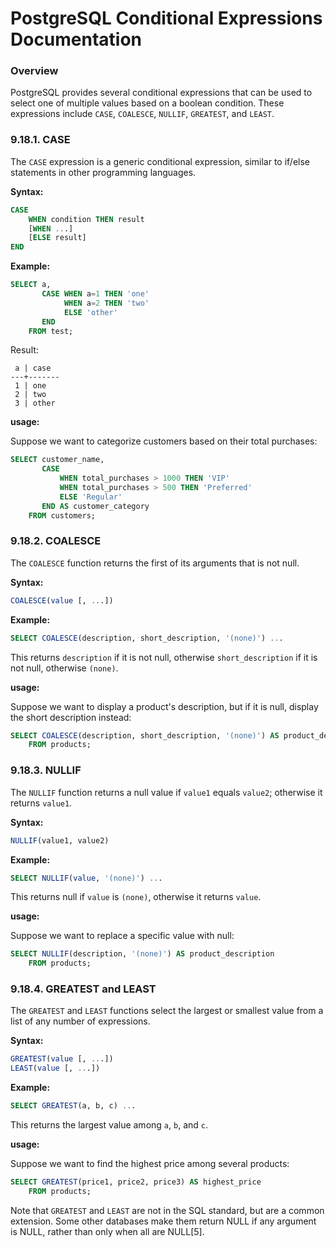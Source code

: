 # **PostgreSQL Conditional Expressions Documentation**

### Overview

PostgreSQL provides several conditional expressions that can be used to select one of multiple values based on a boolean condition. These expressions include `CASE`, `COALESCE`, `NULLIF`, `GREATEST`, and `LEAST`.

### 9.18.1. CASE

The `CASE` expression is a generic conditional expression, similar to if/else statements in other programming languages.

**Syntax:**

```sql
CASE
    WHEN condition THEN result
    [WHEN ...]
    [ELSE result]
END
```

**Example:**

```sql
SELECT a,
       CASE WHEN a=1 THEN 'one'
            WHEN a=2 THEN 'two'
            ELSE 'other'
       END
    FROM test;
```

Result:

```
 a | case
---+-------
 1 | one
 2 | two
 3 | other
```

**usage:**

Suppose we want to categorize customers based on their total purchases:

```sql
SELECT customer_name,
       CASE
           WHEN total_purchases > 1000 THEN 'VIP'
           WHEN total_purchases > 500 THEN 'Preferred'
           ELSE 'Regular'
       END AS customer_category
    FROM customers;
```

### 9.18.2. COALESCE

The `COALESCE` function returns the first of its arguments that is not null.

**Syntax:**

```sql
COALESCE(value [, ...])
```

**Example:**

```sql
SELECT COALESCE(description, short_description, '(none)') ...
```

This returns `description` if it is not null, otherwise `short_description` if it is not null, otherwise `(none)`.

**usage:**

Suppose we want to display a product's description, but if it is null, display the short description instead:

```sql
SELECT COALESCE(description, short_description, '(none)') AS product_description
    FROM products;
```

### 9.18.3. NULLIF

The `NULLIF` function returns a null value if `value1` equals `value2`; otherwise it returns `value1`.

**Syntax:**

```sql
NULLIF(value1, value2)
```

**Example:**

```sql
SELECT NULLIF(value, '(none)') ...
```

This returns null if `value` is `(none)`, otherwise it returns `value`.

**usage:**

Suppose we want to replace a specific value with null:

```sql
SELECT NULLIF(description, '(none)') AS product_description
    FROM products;
```

### 9.18.4. GREATEST and LEAST

The `GREATEST` and `LEAST` functions select the largest or smallest value from a list of any number of expressions.

**Syntax:**

```sql
GREATEST(value [, ...])
LEAST(value [, ...])
```

**Example:**

```sql
SELECT GREATEST(a, b, c) ...
```

This returns the largest value among `a`, `b`, and `c`.

**usage:**

Suppose we want to find the highest price among several products:

```sql
SELECT GREATEST(price1, price2, price3) AS highest_price
    FROM products;
```

Note that `GREATEST` and `LEAST` are not in the SQL standard, but are a common extension. Some other databases make them return NULL if any argument is NULL, rather than only when all are NULL[5].
